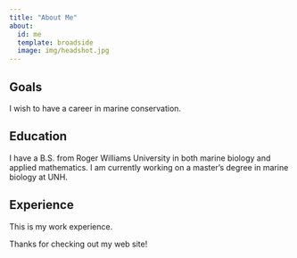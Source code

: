 ```yaml
---
title: "About Me"
about:
  id: me
  template: broadside
  image: img/headshot.jpg
---
```


:::{#me}

## Goals
I wish to have a career in marine conservation.

## Education
I have a B.S. from Roger Williams University in both marine biology and applied mathematics. I am currently working on a master's degree in marine biology at UNH.

## Experience
This is my work experience.

:::

Thanks for checking out my web site!
